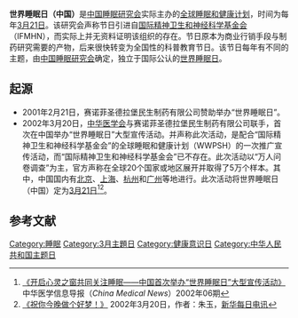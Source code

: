 {{Otheruses|subject='''中国睡眠研究会'''发起的年度活动|other=每年[[3月17日|3月17日]]由'''世界睡眠医学会'''发起的科普教育节日|世界睡眠日}}
{{多個問題|
{{expand|time=2013-03-24T14:22:47+00:00}}
{{update|time=2013-03-24T14:22:47+00:00}}
{{Refimprove|time=2013-03-24T02:35:16+00:00 }}
}}
'''世界睡眠日（中国）'''是[[中国睡眠研究会|中国睡眠研究会]]实际主办的[[全球睡眠和健康计划|全球睡眠和健康计划]]，时间为每年[[3月21日|3月21日]]。该研究会声称节日引进自[[国际精神卫生和神经科学基金会|国际精神卫生和神经科学基金会]]（IFMHN），而实际上并无资料证明该组织的存在。节日原本为商业行销手段与制药研究需要的产物，后来很快转变为全国性的科普教育节日。该节日每年有不同的主题，由[[中国睡眠研究会|中国睡眠研究会]]确定，独立于国际公认的[[世界睡眠日|世界睡眠日]]。

== 起源 ==
* 2001年2月21日，赛诺菲圣德拉堡民生制药有限公司赞助举办“世界睡眠日”。
* 2002年3月20日，[[中华医学会|中华医学会]]与赛诺菲圣德拉堡民生制药有限公司联手，首次在中国举办“世界睡眠日”大型宣传活动。并声称此次活动，是配合“国际精神卫生和神经科学基金会”的全球睡眠和健康计划（WWPSH）的一次推广宣传活动，而“国际精神卫生和神经科学基金会”已不存在。此次活动以“万人问卷调查”为主，官方声称在全球20个国家或地区展开并取得了5万个样本。其中，中国国内有[[北京|北京]]、[[上海|上海]]、[[杭州|杭州]]和[[广州|广州]]等地进行。此次活动将世界睡眠日（中国）定为[[3月21日|3月21日]]<ref>[http://www.cnki.net/KCMS/detail/detail.aspx?QueryID=15&CurRec=2&recid=&filename=ZHDB200206000&dbname=cjfd2002&dbcode=CJFQ&pr=&urlid=&yx=&uid=WEEvREcwSlJHSldTTGJhYlQ4RXFlUWE3Z0VORWVqV3pGYTd4ell6M0lqVTNzZUwwZXRJYzVYVUVoR1o0emt1Uw== 《开启心灵之窗共同关注睡眠——中国首次举办“世界睡眠日”大型宣传活动》] {{Wayback|url=http://www.cnki.net/KCMS/detail/detail.aspx?QueryID=15&CurRec=2&recid=&filename=ZHDB200206000&dbname=cjfd2002&dbcode=CJFQ&pr=&urlid=&yx=&uid=WEEvREcwSlJHSldTTGJhYlQ4RXFlUWE3Z0VORWVqV3pGYTd4ell6M0lqVTNzZUwwZXRJYzVYVUVoR1o0emt1Uw== |date=20160305013612 }}中华医学信息导报（''China Medical News''）2002年06期</ref><ref>[http://www.cnki.net/KCMS/detail/detail.aspx?QueryID=17&CurRec=3&recid=&filename=XHMR200203210061&dbname=ccnd2002&dbcode=CCND&pr=&urlid=&yx=&uid=WEEvREcwSlJHSldTTGJhYlQ4RXFlUWE3Z0VORWVqV3pGYTd4ell6M0lqVTNzZUwwZXRJYzVYVUVoR1o0emt1Uw== 《祝你今晚做个好梦！》] {{Wayback|url=http://www.cnki.net/KCMS/detail/detail.aspx?QueryID=17&CurRec=3&recid=&filename=XHMR200203210061&dbname=ccnd2002&dbcode=CCND&pr=&urlid=&yx=&uid=WEEvREcwSlJHSldTTGJhYlQ4RXFlUWE3Z0VORWVqV3pGYTd4ell6M0lqVTNzZUwwZXRJYzVYVUVoR1o0emt1Uw== |date=20160305071920 }} 2002年3月20日，作者：朱玉，[[新华每日电讯|新华每日电讯]]</ref>。

== 参考文献 ==
{{Reflist|30em}}

[[Category:睡眠|Category:睡眠]]
[[Category:3月主題日|Category:3月主題日]]
[[Category:健康意识日|Category:健康意识日]]
[[Category:中华人民共和国主题日|Category:中华人民共和国主题日]]